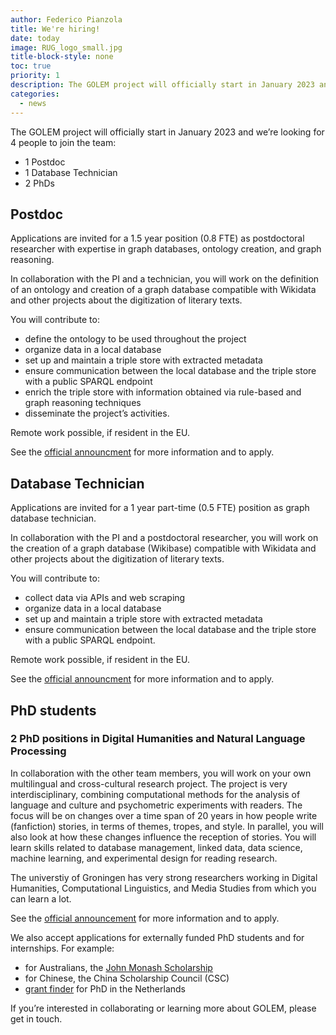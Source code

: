 ```yaml
---
author: Federico Pianzola
title: We're hiring!
date: today
image: RUG_logo_small.jpg
title-block-style: none
toc: true
priority: 1
description: The GOLEM project will officially start in January 2023 and we're looking for 4 people to join the team!
categories:
  - news
---
```


The GOLEM project will officially start in January 2023 and we're looking for 4 people to join the team:

- 1 Postdoc
- 1 Database Technician
- 2 PhDs

## Postdoc

Applications are invited for a 1.5 year position (0.8 FTE) as postdoctoral researcher with expertise in graph databases, ontology creation, and graph reasoning.

In collaboration with the PI and a technician, you will work on the definition of an ontology and creation of a graph database compatible with Wikidata and other projects about the digitization of literary texts.

You will contribute to:

- define the ontology to be used throughout the project
- organize data in a local database
- set up and maintain a triple store with extracted metadata
- ensure communication between the local database and the triple store with a public SPARQL endpoint
- enrich the triple store with information obtained via rule-based and graph reasoning techniques
- disseminate the project’s activities.

Remote work possible, if resident in the EU.

See the [official announcment](https://www.rug.nl/about-ug/work-with-us/job-opportunities/?details=00347-02S0009QSP) for more information and to apply.

## Database Technician

Applications are invited for a 1 year part-time (0.5 FTE) position as graph database technician. 

In collaboration with the PI and a postdoctoral researcher, you will work on the creation of a graph database (Wikibase) compatible with Wikidata and other projects about the digitization of literary texts.

You will contribute to:

- collect data via APIs and web scraping
- organize data in a local database
- set up and maintain a triple store with extracted metadata
- ensure communication between the local database and the triple store with a public SPARQL endpoint.

Remote work possible, if resident in the EU.

See the [official announcment](https://www.rug.nl/about-ug/work-with-us/job-opportunities/?details=00347-02S0009RCP&cat=obp) for more information and to apply.

## PhD students

### 2 PhD positions in Digital Humanities and Natural Language Processing

In collaboration with the other team members, you will work on your own multilingual and cross-cultural research project. The project is very interdisciplinary, combining computational methods for the analysis of language and culture and psychometric experiments with readers. The focus will be on changes over a time span of 20 years in how people write (fanfiction) stories, in terms of themes, tropes, and style. In parallel, you will also look at how these changes influence the reception of stories. You will learn skills related to database management, linked data, data science, machine learning, and experimental design for reading research.

The universtiy of Groningen has very strong researchers working in Digital Humanities, Computational Linguistics, and Media Studies from which you can learn a lot. 

See the [official announcement](https://www.rug.nl/about-ug/work-with-us/job-opportunities/?details=00347-02S0009QIP&cat=wp) for more information and to apply.

We also accept applications for externally funded PhD students and for internships. For example:

- for Australians, the [John Monash Scholarship](https://www.johnmonash.com/scholarships/benefits)
- for Chinese, the China Scholarship Council (CSC)
- [grant finder](https://www.rug.nl/education/scholarships/findscholarships) for PhD in the Netherlands

If you're interested in collaborating or learning more about GOLEM, please get in touch.